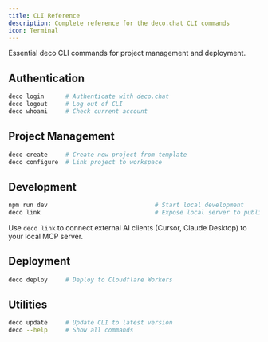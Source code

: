 ```yaml
---
title: CLI Reference
description: Complete reference for the deco.chat CLI commands
icon: Terminal
---
```


Essential deco CLI commands for project management and deployment.

## Authentication

```bash
deco login      # Authenticate with deco.chat
deco logout     # Log out of CLI
deco whoami     # Check current account
```

## Project Management

```bash
deco create     # Create new project from template
deco configure  # Link project to workspace
```

## Development

```bash
npm run dev                              # Start local development
deco link                                # Expose local server to public URL
```

Use `deco link` to connect external AI clients (Cursor, Claude Desktop) to your local MCP server.

## Deployment

```bash
deco deploy     # Deploy to Cloudflare Workers
```


## Utilities

```bash
deco update     # Update CLI to latest version
deco --help     # Show all commands
```
